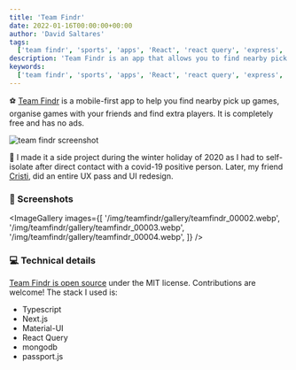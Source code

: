 ```yaml
---
title: 'Team Findr'
date: 2022-01-16T00:00:00+00:00
author: 'David Saltares'
tags:
  ['team findr', 'sports', 'apps', 'React', 'react query', 'express', 'mongodb']
description: 'Team Findr is an app that allows you to find nearby pick up games, organise games with your friends and find extra players'
keywords:
  ['team findr', 'sports', 'apps', 'React', 'react query', 'express', 'mongodb']
---
```


⚽ [Team Findr](https://teamfindr.saltares.com) is a mobile-first app to help you find nearby pick up games, organise games with your friends and find extra players. It is completely free and has no ads.

![team findr screenshot](/img/teamfindr/teamfindr_00001.webp)

🦠 I made it a side project during the winter holiday of 2020 as I had to self-isolate after direct contact with a covid-19 positive person. Later, my friend [Cristi](https://www.linkedin.com/in/cristian-iordan-26b1abb7/), did an entire UX pass and UI redesign.

### 📸 Screenshots

<ImageGallery
  images={[
    '/img/teamfindr/gallery/teamfindr_00002.webp',
    '/img/teamfindr/gallery/teamfindr_00003.webp',
    '/img/teamfindr/gallery/teamfindr_00004.webp',
  ]}
/>

### 💻 Technical details

[Team Findr is open source](https://github.com/dsaltares/teamfindr) under the MIT license. Contributions are welcome! The stack I used is:

- Typescript
- Next.js
- Material-UI
- React Query
- mongodb
- passport.js
